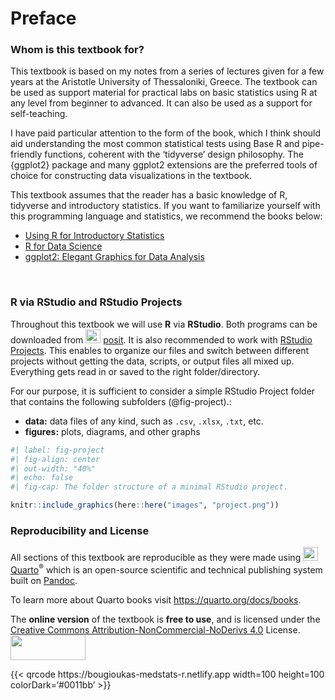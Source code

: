 # Preface {.unnumbered}

### Whom is this textbook for?

This textbook is based on my notes from a series of lectures given for a few years at the Aristotle University of Thessaloniki, Greece. The textbook can be used as support material for practical labs on basic statistics using R at any level from beginner to advanced. It can also be used as a support for self-teaching.

I have paid particular attention to the form of the book, which I think should aid understanding the most common statistical tests using Base R and pipe-friendly functions, coherent with the 'tidyverse' design philosophy. The {ggplot2} package and many ggplot2 extensions are the preferred tools of choice for constructing data visualizations in the textbook.

::: callout-tip
This textbook assumes that the reader has a basic knowledge of R, tidyverse and introductory statistics. If you want to familiarize yourself with this programming language and statistics, we recommend the books below:

-   [Using R for Introductory Statistics](https://www.routledge.com/Using-R-for-Introductory-Statistics/Verzani/p/book/9781466590731)
-   [R for Data Science](https://r4ds.had.co.nz/)
-   [ggplot2: Elegant Graphics for Data Analysis](https://ggplot2-book.org/)
:::

 

### R via RStudio and RStudio Projects

Throughout this textbook we will use **R** via **RStudio**. Both programs can be downloaded from ![](images/posit.png){width="24" height="22"} [posit](https://posit.co/download/rstudio-desktop/). It is also recommended to work with [RStudio Projects](https://support.posit.co/hc/en-us/articles/200526207-Using-RStudio-Projects). This enables to organize our files and switch between different projects without getting the data, scripts, or output files all mixed up. Everything gets read in or saved to the right folder/directory.

For our purpose, it is sufficient to consider a simple RStudio Project folder that contains the following subfolders (@fig-project).:

-   **data:** data files of any kind, such as `.csv`, `.xlsx`, `.txt`, etc.
-   **figures:** plots, diagrams, and other graphs

```r
#| label: fig-project
#| fig-align: center
#| out-width: "40%"
#| echo: false
#| fig-cap: The folder structure of a minimal RStudio project.

knitr::include_graphics(here::here("images", "project.png"))
```

### Reproducibility and License

All sections of this textbook are reproducible as they were made using ![](images/quarto.png){width="24" height="22"} [Quarto](https://quarto.org/)^®^ which is an open-source scientific and technical publishing system built on [Pandoc](https://pandoc.org/).

To learn more about Quarto books visit <https://quarto.org/docs/books>.

The **online version** of the textbook is **free to use**, and is licensed under the [Creative Commons Attribution-NonCommercial-NoDerivs 4.0](https://creativecommons.org/licenses/by-nc-nd/4.0/) License. ![](images/license.png){width="120" height="40"}

{{< qrcode https://bougioukas-medstats-r.netlify.app width=100 height=100 colorDark='#0011bb' >}}
